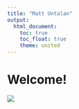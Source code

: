 ```yaml
---
title: "Matt Untalan"
output: 
  html_document:
    toc: true
    toc_float: true
    theme: united
---
```


# Welcome!

![](https://media-exp1.licdn.com/dms/image/C4D03AQEvOkqhnLF9tA/profile-displayphoto-shrink_800_800/0/1524590976889?e=2147483647&v=beta&t=Hd8CXvdukvoNOBttv1FedM3-Lw7m1HYjjZE08h5ZveI)